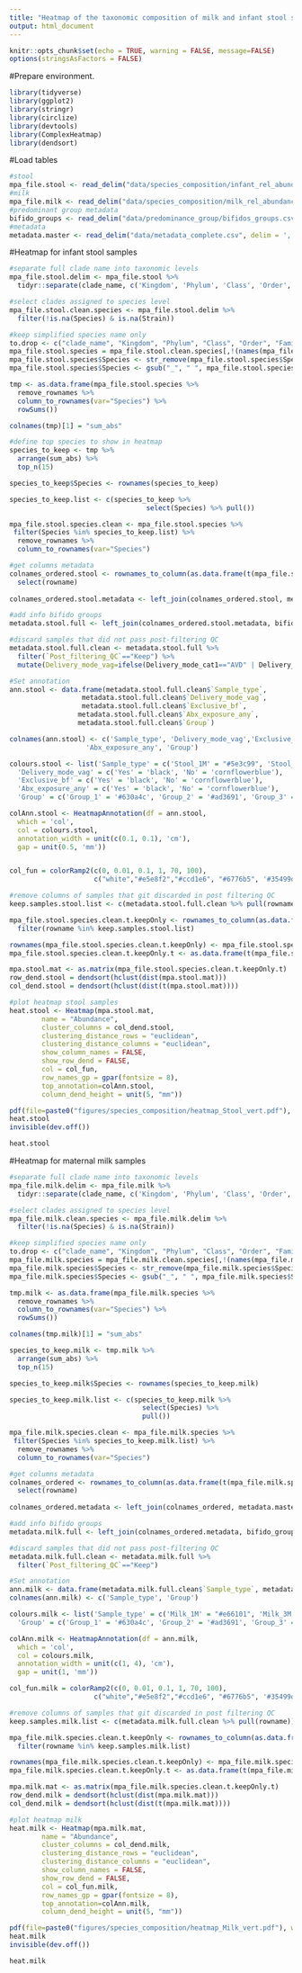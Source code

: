 ```yaml
---
title: "Heatmap of the taxonomic composition of milk and infant stool samples"
output: html_document
---
```


```r
knitr::opts_chunk$set(echo = TRUE, warning = FALSE, message=FALSE)
options(stringsAsFactors = FALSE)
```


#Prepare environment.
```r
library(tidyverse)
library(ggplot2)
library(stringr)
library(circlize)
library(devtools)
library(ComplexHeatmap)
library(dendsort)
```

#Load tables
```r
#stool 
mpa_file.stool <- read_delim("data/species_composition/infant_rel_abundance_contam_rm_keepOnly.txt", delim = '\t')
#milk
mpa_file.milk <- read_delim("data/species_composition/milk_rel_abundance_contam_rm_keepOnly.txt", delim = '\t')
#predominant group metadata
bifido_groups <- read_delim("data/predominance_group/bifidos_groups.csv", delim = ',')
#metadata
metadata.master <- read_delim("data/metadata_complete.csv", delim = ',')
```

#Heatmap for infant stool samples
```r
#separate full clade name into taxonomic levels
mpa_file.stool.delim <- mpa_file.stool %>% 
  tidyr::separate(clade_name, c('Kingdom', 'Phylum', 'Class', 'Order', 'Family', 'Genus', 'Species', 'Strain'), sep ='\\|', remove = FALSE, fill="right") 

#select clades assigned to species level
mpa_file.stool.clean.species <- mpa_file.stool.delim %>% 
  filter(!is.na(Species) & is.na(Strain)) 

#keep simplified species name only
to.drop <- c("clade_name", "Kingdom", "Phylum", "Class", "Order", "Family", "Genus", "Strain")
mpa_file.stool.species = mpa_file.stool.clean.species[,!(names(mpa_file.stool.clean.species) %in% to.drop)]
mpa_file.stool.species$Species <- str_remove(mpa_file.stool.species$Species, pattern = "s__")
mpa_file.stool.species$Species <- gsub("_", " ", mpa_file.stool.species$Species)

tmp <- as.data.frame(mpa_file.stool.species %>% 
  remove_rownames %>% 
  column_to_rownames(var="Species") %>% 
  rowSums())

colnames(tmp)[1] = "sum_abs"

#define top species to show in heatmap
species_to_keep <- tmp %>% 
  arrange(sum_abs) %>% 
  top_n(15) 

species_to_keep$Species <- rownames(species_to_keep)

species_to_keep.list <- c(species_to_keep %>% 
                                  select(Species) %>% pull())

mpa_file.stool.species.clean <- mpa_file.stool.species %>% 
 filter(Species %in% species_to_keep.list) %>% 
  remove_rownames %>% 
  column_to_rownames(var="Species") 

#get columns metadata
colnames_ordered.stool <- rownames_to_column(as.data.frame(t(mpa_file.stool.species.clean))) %>% 
  select(rowname)
  
colnames_ordered.stool.metadata <- left_join(colnames_ordered.stool, metadata.master, by=c("rowname"="Old_sample_name")) 

#add info bifido groups
metadata.stool.full <- left_join(colnames_ordered.stool.metadata, bifido_groups, by=c("Full_name"="Sample"))

#discard samples that did not pass post-filtering QC
metadata.stool.full.clean <- metadata.stool.full %>% 
  filter(`Post_filtering_QC`=="Keep") %>% 
  mutate(Delivery_mode_vag=ifelse(Delivery_mode_cat1=="AVD" | Delivery_mode_cat1=="SVD", "Yes", "No"))

#Set annotation
ann.stool <- data.frame(metadata.stool.full.clean$`Sample_type`, 
                  metadata.stool.full.clean$`Delivery_mode_vag`, 
                  metadata.stool.full.clean$`Exclusive_bf`,
                 metadata.stool.full.clean$`Abx_exposure_any`,
                 metadata.stool.full.clean$`Group`)

colnames(ann.stool) <- c('Sample_type', 'Delivery_mode_vag','Exclusive_bf', 
                   'Abx_exposure_any', 'Group')

colours.stool <- list('Sample_type' = c('Stool_1M' = "#5e3c99", 'Stool_6M' = "#b2abd2"),
  'Delivery_mode_vag' = c('Yes' = 'black', 'No' = 'cornflowerblue'),
  'Exclusive_bf' = c('Yes' = 'black', 'No' = 'cornflowerblue'),
  'Abx_exposure_any' = c('Yes' = 'black', 'No' = 'cornflowerblue'),
  'Group' = c('Group_1' = '#630a4c', 'Group_2' = '#ad3691', 'Group_3' = '#de9ecd', 'Group_4' = '#f2e6ef'))

colAnn.stool <- HeatmapAnnotation(df = ann.stool,
  which = 'col',
  col = colours.stool,
  annotation_width = unit(c(0.1, 0.1), 'cm'),
  gap = unit(0.5, 'mm'))


col_fun = colorRamp2(c(0, 0.01, 0.1, 1, 70, 100), 
                     c("white","#e5e8f2","#ccd1e6", "#6776b5", '#35499d', "#000000"))

#remove columns of samples that git discarded in post filtering QC
keep.samples.stool.list <- c(metadata.stool.full.clean %>% pull(rowname))

mpa_file.stool.species.clean.t.keepOnly <- rownames_to_column(as.data.frame(t(mpa_file.stool.species.clean))) %>% 
  filter(rowname %in% keep.samples.stool.list)

rownames(mpa_file.stool.species.clean.t.keepOnly) <- mpa_file.stool.species.clean.t.keepOnly[,1]
mpa_file.stool.species.clean.t.keepOnly.t <- as.data.frame(t(mpa_file.stool.species.clean.t.keepOnly %>% select(-rowname)))

mpa.stool.mat <- as.matrix(mpa_file.stool.species.clean.t.keepOnly.t)
row_dend.stool = dendsort(hclust(dist(mpa.stool.mat)))
col_dend.stool = dendsort(hclust(dist(t(mpa.stool.mat))))

#plot heatmap stool samples
heat.stool <- Heatmap(mpa.stool.mat, 
        name = "Abundance", 
        cluster_columns = col_dend.stool,
        clustering_distance_rows = "euclidean", 
        clustering_distance_columns = "euclidean",
        show_column_names = FALSE, 
        show_row_dend = FALSE, 
        col = col_fun, 
        row_names_gp = gpar(fontsize = 8),
        top_annotation=colAnn.stool, 
        column_dend_height = unit(5, "mm"))

pdf(file=paste0("figures/species_composition/heatmap_Stool_vert.pdf"), width=10, height=5.5)
heat.stool
invisible(dev.off())

heat.stool
```

#Heatmap for maternal milk samples
```r
#separate full clade name into taxonomic levels
mpa_file.milk.delim <- mpa_file.milk %>% 
  tidyr::separate(clade_name, c('Kingdom', 'Phylum', 'Class', 'Order', 'Family', 'Genus', 'Species', 'Strain'), sep ='\\|', remove = FALSE, fill="right") 

#select clades assigned to species level
mpa_file.milk.clean.species <- mpa_file.milk.delim %>% 
  filter(!is.na(Species) & is.na(Strain)) 

#keep simplified species name only
to.drop <- c("clade_name", "Kingdom", "Phylum", "Class", "Order", "Family", "Genus", "Strain")
mpa_file.milk.species = mpa_file.milk.clean.species[,!(names(mpa_file.milk.clean.species) %in% to.drop)]
mpa_file.milk.species$Species <- str_remove(mpa_file.milk.species$Species, pattern = "s__")
mpa_file.milk.species$Species <- gsub("_", " ", mpa_file.milk.species$Species)

tmp.milk <- as.data.frame(mpa_file.milk.species %>% 
  remove_rownames %>% 
  column_to_rownames(var="Species") %>% 
  rowSums())

colnames(tmp.milk)[1] = "sum_abs"

species_to_keep.milk <- tmp.milk %>% 
  arrange(sum_abs) %>% 
  top_n(15) 

species_to_keep.milk$Species <- rownames(species_to_keep.milk)

species_to_keep.milk.list <- c(species_to_keep.milk %>% 
                                 select(Species) %>% 
                                 pull())

mpa_file.milk.species.clean <- mpa_file.milk.species %>% 
 filter(Species %in% species_to_keep.milk.list) %>% 
  remove_rownames %>% 
  column_to_rownames(var="Species") 

#get columns metadata
colnames_ordered <- rownames_to_column(as.data.frame(t(mpa_file.milk.species.clean))) %>% 
  select(rowname)
  
colnames_ordered.metadata <- left_join(colnames_ordered, metadata.master, by=c("rowname"="Old_sample_name")) 

#add info bifido groups
metadata.milk.full <- left_join(colnames_ordered.metadata, bifido_groups, by=c("Full_name"="Sample"))

#discard samples that did not pass post-filtering QC
metadata.milk.full.clean <- metadata.milk.full %>% 
  filter(`Post_filtering_QC`=="Keep")

#Set annotation
ann.milk <- data.frame(metadata.milk.full.clean$`Sample_type`, metadata.milk.full.clean$`Group`)
colnames(ann.milk) <- c('Sample_type', 'Group')

colours.milk <- list('Sample_type' = c('Milk_1M' = "#e66101", 'Milk_3M' = "#fdb863"),
  'Group' = c('Group_1' = '#630a4c', 'Group_2' = '#ad3691', 'Group_3' = '#de9ecd', 'Group_4' = '#f2e6ef'))

colAnn.milk <- HeatmapAnnotation(df = ann.milk,
  which = 'col',
  col = colours.milk,
  annotation_width = unit(c(1, 4), 'cm'),
  gap = unit(1, 'mm'))

col_fun.milk = colorRamp2(c(0, 0.01, 0.1, 1, 70, 100), 
                     c("white","#e5e8f2","#ccd1e6", "#6776b5", '#35499d', "#000000"))

#remove columns of samples that git discarded in post filtering QC
keep.samples.milk.list <- c(metadata.milk.full.clean %>% pull(rowname))

mpa_file.milk.species.clean.t.keepOnly <- rownames_to_column(as.data.frame(t(mpa_file.milk.species.clean))) %>% 
  filter(rowname %in% keep.samples.milk.list)

rownames(mpa_file.milk.species.clean.t.keepOnly) <- mpa_file.milk.species.clean.t.keepOnly[,1]
mpa_file.milk.species.clean.t.keepOnly.t <- as.data.frame(t(mpa_file.milk.species.clean.t.keepOnly %>% select(-rowname)))

mpa.milk.mat <- as.matrix(mpa_file.milk.species.clean.t.keepOnly.t)
row_dend.milk = dendsort(hclust(dist(mpa.milk.mat)))
col_dend.milk = dendsort(hclust(dist(t(mpa.milk.mat))))

#plot heatmap milk
heat.milk <- Heatmap(mpa.milk.mat, 
        name = "Abundance", 
        cluster_columns = col_dend.milk,
        clustering_distance_rows = "euclidean", 
        clustering_distance_columns = "euclidean",
        show_column_names = FALSE, 
        show_row_dend = FALSE, 
        col = col_fun.milk, 
        row_names_gp = gpar(fontsize = 8),
        top_annotation=colAnn.milk, 
        column_dend_height = unit(5, "mm"))

pdf(file=paste0("figures/species_composition/heatmap_Milk_vert.pdf"), width=9, height=3.5)
heat.milk
invisible(dev.off())

heat.milk
```

